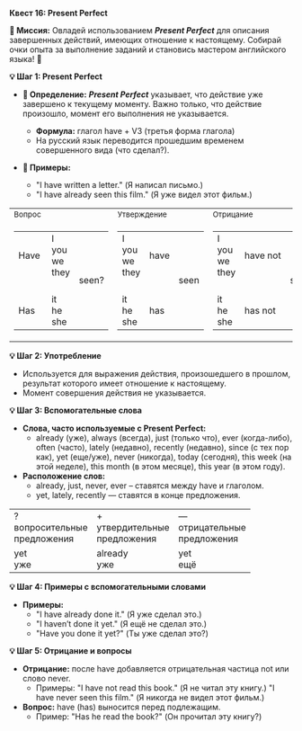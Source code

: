 
**Квест 16: Present Perfect**

**🎯 Миссия:**
Овладей использованием ***Present Perfect*** для описания завершенных действий, имеющих отношение к настоящему. Собирай очки опыта за выполнение заданий и становись мастером английского языка! 🌟

**💡 Шаг 1: Present Perfect**
- **📜 Определение:** ***Present Perfect*** указывает, что действие уже завершено к текущему моменту. Важно только, что действие произошло, момент его выполнения не указывается.
    - **Формула:** глагол <Highlight>have</Highlight> + V3 (третья форма глагола)
    - На русский язык переводится прошедшим временем совершенного вида <Highlight>(что сделал?).</Highlight>

- **📝 Примеры:**
    - <Highlight>"I have written a letter."</Highlight> <Highlight>(Я написал письмо.)</Highlight>
    - <Highlight>"I have already seen this film."</Highlight> <Highlight>(Я уже видел этот фильм.)</Highlight>

<table className="text-xs md:text-md main">
  <tbody>
  <tr>
    <td><small>Вопрос</small></td>
    <td><small>Утверждение</small></td>
    <td><small>Отрицание</small></td>
  </tr>
  <tr>
    <td>
      <table>
        <tbody>
        <tr>
          <td>Have&nbsp;</td>
          <td>
            <div>I</div>
            <div>you</div>
            <div>we</div>
            <div>they</div>
          </td>
          <td rowSpan="3">seen?</td>
        </tr>
        <tr>
          <td><small>&nbsp;</small></td>
        </tr>
        <tr>
          <td>Has</td>
          <td>
            <div>it</div>
            <div>he</div>
            <div>she</div>
          </td>
        </tr>
        </tbody>
      </table>
    </td>
    <td>
      <table>
        <tbody>
        <tr>
          <td>
            <div>I</div>
            <div>you</div>
            <div>we</div>
            <div>they</div>
          </td>
          <td>have</td>
          <td rowSpan="3">seen</td>
        </tr>
        <tr>
          <td><small>&nbsp;</small></td>
        </tr>
        <tr>
          <td>
            <div>it</div>
            <div>he</div>
            <div>she</div>
          </td>
          <td>has</td>
        </tr>
        </tbody>
      </table>
    </td>
    <td>
      <table>
        <tbody>
        <tr>
          <td>
            <div>I</div>
            <div>you</div>
            <div>we</div>
            <div>they</div>
          </td>
          <td>have&nbsp;not</td>
          <td rowSpan="3">seen</td>
        </tr>
        <tr>
          <td><small>&nbsp;</small></td>
        </tr>
        <tr>
          <td>
            <div>it</div>
            <div>he</div>
            <div>she</div>
          </td>
          <td>has&nbsp;not</td>
        </tr>
        </tbody>
      </table>
    </td>
  </tr>
  </tbody>
</table>

**💡 Шаг 2: Употребление**
- Используется для выражения действия, произошедшего в <Highlight>прошлом,</Highlight> результат которого имеет отношение к <Highlight>настоящему.</Highlight>
- Момент совершения действия не указывается.

**💡 Шаг 3: Вспомогательные слова**
- **Слова, часто используемые с Present Perfect:**
    - <Highlight>already (уже),</Highlight> <Highlight>always (всегда),</Highlight> <Highlight>just (только что),</Highlight> <Highlight>ever (когда-либо),</Highlight> <Highlight>often (часто),</Highlight> <Highlight>lately (недавно),</Highlight> <Highlight>recently (недавно),</Highlight> <Highlight>since (с тех пор как),</Highlight> <Highlight>yet (еще/уже),</Highlight> <Highlight>never (никогда),</Highlight> <Highlight>today (сегодня),</Highlight> <Highlight>this week (на этой неделе),</Highlight> <Highlight>this month (в этом месяце),</Highlight> <Highlight>this year (в этом году).</Highlight>
- **Расположение слов:**
    - <Highlight>already, just, never, ever</Highlight> – ставятся между <Highlight>have</Highlight> и <Highlight>глаголом.</Highlight>
    - <Highlight>yet, lately, recently</Highlight> — ставятся в <Highlight>конце</Highlight> предложения.

<table className="text-xs md:text-md main">
  <tbody>
  <tr>
    <td>?<br/> <span className="rus">вопросительные<br/> предложения</span></td>
    <td>+<br/> <span className="rus">утвердительные<br/> предложения</span></td>
    <td>—<br/> <span className="rus">отрицательные<br/> предложения</span></td>
  </tr>
  <tr>
    <td>yet<br/> <span className="rus">уже</span></td>
    <td>already<br/> <span className="rus">уже</span></td>
    <td>yet<br/> <span className="rus">ещё</span></td>
  </tr>
  </tbody>
</table>

**💡 Шаг 4: Примеры с вспомогательными словами**
- **Примеры:**
    - <Highlight>"I have already done it."</Highlight> <Highlight>(Я уже сделал это.)</Highlight>
    - <Highlight>"I haven’t done it yet."</Highlight> <Highlight>(Я ещё не сделал это.)</Highlight>
    - <Highlight>"Have you done it yet?"</Highlight> <Highlight>(Ты уже сделал это?)</Highlight>

**💡 Шаг 5: Отрицание и вопросы**
- **Отрицание:** после <Highlight>have</Highlight> добавляется отрицательная частица <Highlight>not</Highlight> или слово <Highlight>never.</Highlight>
    - Примеры: <Highlight>"I have not read this book."</Highlight> <Highlight>(Я не читал эту книгу.)</Highlight> <Highlight>"I have never seen this film."</Highlight> <Highlight>(Я никогда не видел этот фильм.)</Highlight>
- **Вопрос:** <Highlight>have (has)</Highlight> выносится перед подлежащим.
    - Пример: <Highlight>"Has he read the book?"</Highlight> <Highlight>(Он прочитал эту книгу?)</Highlight>
